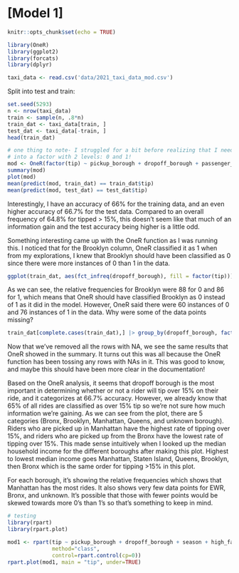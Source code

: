 # [Model 1]

```r
knitr::opts_chunk$set(echo = TRUE)
```

```r
library(OneR)
library(ggplot2)
library(forcats)
library(dplyr)
```

```r
taxi_data <- read.csv('data/2021_taxi_data_mod.csv')
```

Split into test and train:

```r
set.seed(5293)
n <- nrow(taxi_data)
train <- sample(n, .8*n)
train_dat <- taxi_data[train, ]
test_dat <- taxi_data[-train, ]
head(train_dat)
```

```r
# one thing to note- I struggled for a bit before realizing that I needed to make my tip column
# into a factor with 2 levels: 0 and 1!
mod <- OneR(factor(tip) ~ pickup_borough + dropoff_borough + passenger_count + high_fare, data = train_dat)
summary(mod)
plot(mod)
mean(predict(mod, train_dat) == train_dat$tip)
mean(predict(mod, test_dat) == test_dat$tip)
```
Interestingly, I have an accuracy of 66% for the training data, and an even higher accuracy of 66.7% for the test data. Compared to an overall frequency of 64.8% for tipped > 15%, this doesn't seem like that much of an information gain and the test accuracy being higher is a little odd. 

Something interesting came up with the OneR function as I was running this. I noticed that for the Brooklyn column, OneR classified it as 1 when from my explorations, I knew that Brooklyn should have been classified as 0 since there were more instances of 0 than 1 in the data. 

```r
ggplot(train_dat, aes(fct_infreq(dropoff_borough), fill = factor(tip))) + geom_bar(position = "dodge") # contains rows with NAs
```
As we can see, the relative frequencies for Brooklyn were 88 for 0 and 86 for 1, which means that OneR should have classified Brooklyn as 0 instead of 1 as it did in the model. However, OneR said there were 60 instances of 0 and 76 instances of 1 in the data. Why were some of the data points missing?

```r
train_dat[complete.cases(train_dat),] |> group_by(dropoff_borough, factor(tip)) |> count() |> ggplot(aes(reorder(dropoff_borough, -n), n, fill = `factor(tip)`)) + geom_col(position="dodge")
```

Now that we've removed all the rows with NA, we see the same results that OneR showed in the summary. It turns out this was all because the OneR function has been tossing any rows with NAs in it. This was good to know, and maybe this should have been more clear in the documentation!

Based on the OneR analysis, it seems that dropoff borough is the most important in determining whether or not a rider will tip over 15% on their ride, and it categorizes at 66.7% accuracy. However, we already know that 65% of all rides are classified as over 15% tip so we're not sure how much information we're gaining. As we can see from the plot, there are 5 categories (Bronx, Brooklyn, Manhattan, Queens, and unknown borough). Riders who are picked up in Manhattan have the highest rate of tipping over 15%, and riders who are picked up from the Bronx have the lowest rate of tipping over 15%. This made sense intuitively when I looked up the median household income for the different boroughs after making this plot. Highest to lowest median income goes Manhattan, Staten Island, Queens, Brooklyn, then Bronx which is the same order for tipping >15% in this plot. 

For each borough, it's showing the relative frequencies which shows that Manhattan has the most rides. It also shows very few data points for EWR, Bronx, and unknown. It's possible that those with fewer points would be skewed towards more 0's than 1's so that's something to keep in mind. 

```r
# testing
library(rpart)
library(rpart.plot)

mod1 <- rpart(tip ~ pickup_borough + dropoff_borough + season + high_fare, data = train_dat, 
              method="class", 
              control=rpart.control(cp=0))
rpart.plot(mod1, main = "tip", under=TRUE)
```
